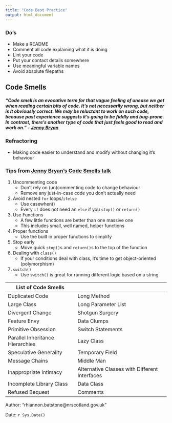 ---
title: "Code Best Practice"
output: html_document
---


### Do's
* Make a README
* Comment all code explaining what it is doing
* Lint your code
* Put your contact details somewhere
* Use meaningful variable names
* Avoid absolute filepaths

## Code Smells
##### "Code smell is an evocative term for that vague feeling of unease we get when reading certain bits of code. It's not necessarily wrong, but neither is it obviously correct. We may be reluctant to work on such code, because past experience suggests it's going to be fiddly and bug-prone. In contrast, there's another type of code that just feels good to read and work on." - [Jenny Bryan](https://github.com/jennybc/code-smells-and-feels#:~:text=GitHub%3A%20%40jennybc%20%22Code%20smell%22%20is%20an%20evocative%20term,suggests%20it%27s%20going%20to%20be%20fiddly%20and%20bug-prone.)

###  Refractoring 
* Making code easier to understand and modify without changing it's behaviour



### Tips from [Jenny Bryan's Code Smells talk](https://www.youtube.com/watch?v=7oyiPBjLAWY)
1. Uncommenting code
    * Don't rely on (un)commenting code to change behaviour
    * Remove any just-in-case code you don’t actually need
2. Avoid nested `for` loops/`ifelse`
    * Use casewhen()
    * Every `if` does not need an `else` if you `stop()` or `return()`
3. Use Functions
    * A few little functions are better than one massive one
    * This includes small, well named, helper functions
4. Proper functions
    * Use the built in proper functions to simplify 
5. Stop early
    *  Move quick `stop()`s and `return()`s to the top of the function
6. Dealing with `class()`
    * If your conditions deal with class, it's time to get object-oriented (polymorphism)
7. `switch()`
    * Use `switch()` is great for running different logic based on a string



List of Code Smells |
------------ | -------------
Duplicated Code | Long Method
Large Class | Long Parameter List
Divergent Change | Shotgun Surgery
Feature Envy | Data Clumps
Primitive Obsession | Switch Statements
Parallel Inheritance Hierarchies | Lazy Class
Speculative Generality | Temporary Field
Message Chains | Middle Man
Inappropriate Intimacy | Alternative Classes with Different Interfaces
Incomplete Library Class | Data Class
Refused Bequest | Comments



Author: "rhiannon.batstone@nrscotland.gov.uk"

Date: `r Sys.Date()`


